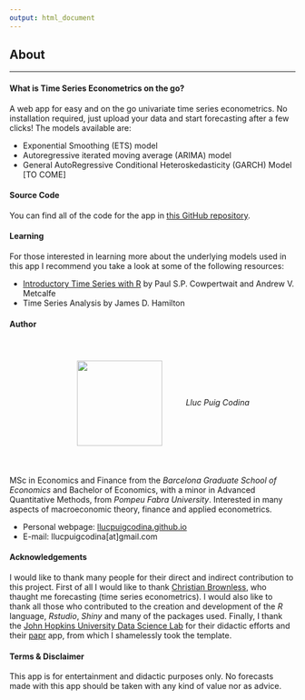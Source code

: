 ```yaml
---
output: html_document
---
```

## About
***
#### What is Time Series Econometrics on the go?

A web app for easy and on the go univariate time series econometrics. No installation required, just upload your data and start forecasting after a few clicks! The models available are: 

- Exponential Smoothing (ETS) model
- Autoregressive iterated moving average (ARIMA) model
- General AutoRegressive Conditional Heteroskedasticity (GARCH) Model [TO COME]

#### Source Code

You can find all of the code for the app in [this GitHub repository](https://github.com/LlucPuigCodina/TSEonthego).

#### Learning

For those interested in learning more about the underlying models used in this app I recommend you take a look at some of the following resources:

 - [Introductory Time Series with R](http://www.maths.adelaide.edu.au/andrew.metcalfe/)  by Paul S.P. Cowpertwait and  Andrew V. Metcalfe
 - Time Series Analysis by James D. Hamilton
 
#### Author

 <center>
<img src="./lluc.jpg" class="img-circle" align="center" height="150" width="150" ><style> .img-circle{margin: 1cm}</style>
*Lluc Puig Codina*
</center>
MSc in Economics and Finance from the *Barcelona Graduate School of Economics* and Bachelor of Economics, with a minor in Advanced Quantitative Methods, from *Pompeu Fabra University*. Interested in many aspects of macroeconomic theory, finance and applied econometrics.

- Personal webpage: [llucpuigcodina.github.io](https://llucpuigcodina.github.io/)
- E-mail: llucpuigcodina[at]gmail.com

#### Acknowledgements

I would like to thank many people for their direct and indirect contribution to this project. First of all I would like to thank [Christian Brownless](http://84.89.132.1/~cbrownlees/), who thaught me forecasting (time series econometrics). I would also like to thank all those who contributed to the creation and development of the *R* language, *Rstudio*, *Shiny* and many of the packages used. Finally, I thank the [John Hopkins University Data Science Lab](http://jhudatascience.org/) for their didactic efforts and their [papr](https://jhubiostatistics.shinyapps.io/papr/) app, from which I shamelessly took the template. 

#### Terms & Disclaimer

This app is for entertainment and didactic purposes only. No forecasts made with this app should be taken with any kind of value nor as advice. 
